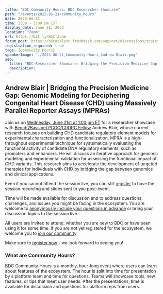 ```yaml
---
title: "BDC Community Hours: BDC Researcher Showcase"
path: "/events/2023-06-21/community_hours"
date: 2023-06-21
time: 1:00 - 2:00 pm EST
display_date: June 21, 2023
location: "Zoom"
url: https://bit.ly/BDC-June
forum_post: https://bdcatalyst.freshdesk.com/support/discussions/topics/60000407484
registration_required: true
tags: [community hours]
speakerImage: './2023-06-21_Community-Hours_Andrew-Blair.png'
seo:
  title: "BDC Researcher Showcase: Bridging the Precision Medicine Gap: Genomic Modeling for Deciphering Congenital Heart Disease (CHD) using Massively Parallel Reporter Assays (MPRAs)"
  description:
---
```

## Andrew Blair | Bridging the Precision Medicine Gap: Genomic Modeling for Deciphering Congenital Heart Disease (CHD) using Massively Parallel Reporter Assays (MPRAs)
Join us on [Wednesday, June 21st at 1:00 pm ET](https://bit.ly/BDC-June) for a researcher showcase with [Bench2Bassinet PCGC/CDDRC Fellow](https://benchtobassinet.com/?page_id=2600) Andrew Blair, whose current research focuses on building CHD candidate regulatory element models for experimental characterization and functionalization. MPRA is a high-throughput experimental technique for systematically evaluating the functional activity of candidate DNA regulatory elements, such as promoters and enhancers. He will discuss an iterative approach for genomic modeling and experimental validation for assessing the functional impact of CHD variants. This research aims to accelerate the development of targeted therapies for individuals with CHD by bridging the gap between genomics and clinical applications.

Even if you cannot attend the session live, you can still [register](http://bit.ly/BDC-June) to have the session recording and slides sent to you post-event.

Time will be made available for discussion and to address questions, challenges, and issues you might be facing in the ecosystem. You are welcome to [anonymously include your questions in advance](https://forms.gle/iPifJTM5q2eeKa7UA) or bring your discussion topics to the session live.

All users are invited to attend, whether you are new to BDC or have been using it for some time. If you are not yet registered for the ecosystem, we welcome you to [join our community](/join-bdc/).

Make sure to [register now](http://bit.ly/BDC-June) - we look forward to seeing you!

### What are Community Hours?

BDC Community Hours is a monthly, hour-long event where users can learn about features of the ecosystem. The hour is split into time for presentation by a platform team and time for questions. Teams will showcase tools, new features, or tips that meet user needs. After the presentations, time is available for discussion and questions for platform reps from users.
